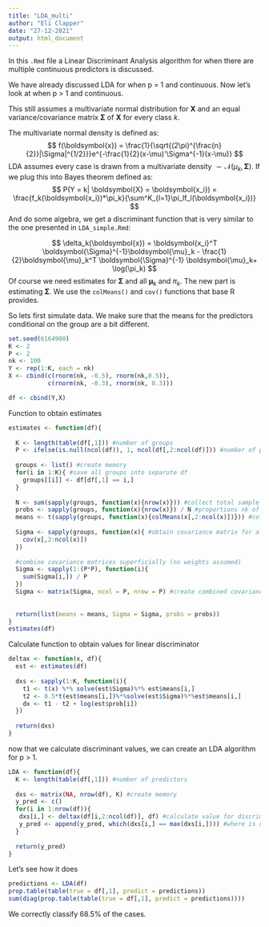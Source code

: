 ```yaml
---
title: "LDA_multi"
author: "Eli Clapper"
date: "27-12-2021"
output: html_document
---
```


In this `.Rmd` file a Linear Discriminant Analysis algorithm for when there are multiple continuous predictors is discussed.

We have already discussed LDA for when p = 1 and continuous. Now let's look at when p > 1 and continuous.

This still assumes a multivariate normal distribution for $\boldsymbol{X}$ and an equal variance/covariance matrix $\boldsymbol{\Sigma}$ of $\boldsymbol{X}$ for every class $k$.

The multivariate normal density is defined as:
$$
 f(\boldsymbol{x}) = \frac{1}{\sqrt{(2\pi)^{\frac{n}{2}}|\Sigma|^{1/2}}}e^{-\frac{1}{2}(x-\mu)'\Sigma^{-1}(x-\mu)}
$$
LDA assumes every case is drawn from a multivariate density $\sim\mathcal{N}(\mu_k, \boldsymbol{\Sigma})$. If we plug this into Bayes theorem defined as:
$$
  P(Y = k| \boldsymbol{X} = \boldsymbol{x_i}) = \frac{f_k(\boldsymbol{x_i})*\pi_k}{\sum^K_{l=1}\pi_lf_l(\boldsymbol{x_i})}
$$
And do some algebra, we get a discriminant function that is very similar to the one presented in `LDA_simple.Rmd`:

$$
\delta_k(\boldsymbol{x}) = \boldsymbol{x_i}^T \boldsymbol{\Sigma}^{-1}\boldsymbol{\mu}_k - \frac{1}{2}\boldsymbol{\mu}_k^T \boldsymbol{\Sigma}^{-1} \boldsymbol{\mu}_k+ \log(\pi_k)
$$
Of course we need estimates for $\boldsymbol{\Sigma}$ and all $\boldsymbol{\mu}_k$ and $\pi_k$. The new part is estimating $\boldsymbol{\Sigma}$. We use the `colMeans()` and `cov()` functions that base R provides.

So lets first simulate data. We make sure that the means for the predictors conditional on the group are a bit different.
```r
set.seed(6164900)
K <- 2
P <- 2
nk <- 100
Y <- rep(1:K, each = nk)
X <- cbind(c(rnorm(nk, -0.5), rnorm(nk,0.5)),
           c(rnorm(nk, -0.3), rnorm(nk, 0.3)))

df <- cbind(Y,X)

```

Function to obtain estimates
```r
estimates <- function(df){
  
  K <- length(table(df[,1])) #number of groups
  P <- ifelse(is.null(ncol(df)), 1, ncol(df[,2:ncol(df)])) #number of predictors
  
  groups <- list() #create memory
  for(i in 1:K){ #save all groups into separate df
    groups[[i]] <- df[df[,1] == i,]
  }
  
  N <- sum(sapply(groups, function(x){nrow(x)})) #collect total sample size
  probs <- sapply(groups, function(x){nrow(x)}) / N #proportions nk of N
  means <- t(sapply(groups, function(x){colMeans(x[,2:ncol(x)])})) #collect column means. the first row are means for group 1.
  
  Sigma <- sapply(groups, function(x){ #obtain covariance matrix for all groups
    cov(x[,2:ncol(x)])
  }) 
  
  #combine covariance matrices superficially (no weights assumed)
  Sigma <- sapply(1:(P*P), function(i){ 
    sum(Sigma[i,]) / P
  })
  Sigma <- matrix(Sigma, ncol = P, nrow = P) #create combined covariance matrix
  
  
  return(list(means = means, Sigma = Sigma, probs = probs))
}
estimates(df)
```

Calculate function to obtain values for linear discriminator
```r
deltax <- function(x, df){
  est <- estimates(df)
  
  dxs <- sapply(1:K, function(i){
    t1 <- t(x) %*% solve(est$Sigma)%*% est$means[i,]
    t2 <- 0.5*t(est$means[i,])%*%solve(est$Sigma)%*%est$means[i,]
    dx <- t1 - t2 + log(est$prob[i])
  })
  
  return(dxs)
}
```
now that we calculate discriminant values, we can create an LDA algorithm for p > 1.

```r
LDA <- function(df){
  K <- length(table(df[,1])) #number of predictors
  
  dxs <- matrix(NA, nrow(df), K) #create memory
  y_pred <- c()
  for(i in 1:nrow(df)){
   dxs[i,] <- deltax(df[i,2:ncol(df)], df) #calculate value for discriminant function for each case
   y_pred <- append(y_pred, which(dxs[i,] == max(dxs[i,]))) #where is dk(x) largest?
  }
  
  return(y_pred)
}
```

Let's see how it does
```r
predictions <- LDA(df)
prop.table(table(true = df[,1], predict = predictions))
sum(diag(prop.table(table(true = df[,1], predict = predictions))))

```
We correctly classify 68.5% of the cases.
